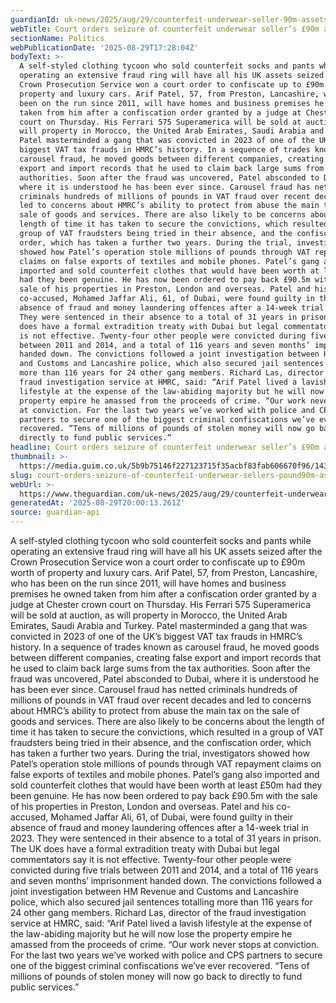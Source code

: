 ```yaml
---
guardianId: uk-news/2025/aug/29/counterfeit-underwear-seller-90m-assets-seized-arif-patel
webTitle: Court orders seizure of counterfeit underwear seller’s £90m assets
sectionName: Politics
webPublicationDate: '2025-08-29T17:28:04Z'
bodyText: >-
  A self-styled clothing tycoon who sold counterfeit socks and pants while
  operating an extensive fraud ring will have all his UK assets seized after the
  Crown Prosecution Service won a court order to confiscate up to £90m worth of
  property and luxury cars. Arif Patel, 57, from Preston, Lancashire, who has
  been on the run since 2011, will have homes and business premises he owned
  taken from him after a confiscation order granted by a judge at Chester crown
  court on Thursday. His Ferrari 575 Superamerica will be sold at auction, as
  will property in Morocco, the United Arab Emirates, Saudi Arabia and Turkey.
  Patel masterminded a gang that was convicted in 2023 of one of the UK’s
  biggest VAT tax frauds in HMRC’s history. In a sequence of trades known as
  carousel fraud, he moved goods between different companies, creating false
  export and import records that he used to claim back large sums from the tax
  authorities. Soon after the fraud was uncovered, Patel absconded to Dubai,
  where it is understood he has been ever since. Carousel fraud has netted
  criminals hundreds of millions of pounds in VAT fraud over recent decades and
  led to concerns about HMRC’s ability to protect from abuse the main tax on the
  sale of goods and services. There are also likely to be concerns about the
  length of time it has taken to secure the convictions, which resulted in a
  group of VAT fraudsters being tried in their absence, and the confiscation
  order, which has taken a further two years. During the trial, investigators
  showed how Patel’s operation stole millions of pounds through VAT repayment
  claims on false exports of textiles and mobile phones. Patel’s gang also
  imported and sold counterfeit clothes that would have been worth at least £50m
  had they been genuine. He has now been ordered to pay back £90.5m with the
  sale of his properties in Preston, London and overseas. Patel and his
  co-accused, Mohamed Jaffar Ali, 61, of Dubai, were found guilty in their
  absence of fraud and money laundering offences after a 14-week trial in 2023.
  They were sentenced in their absence to a total of 31 years in prison. The UK
  does have a formal extradition treaty with Dubai but legal commentators say it
  is not effective. Twenty-four other people were convicted during five trials
  between 2011 and 2014, and a total of 116 years and seven months’ imprisonment
  handed down. The convictions followed a joint investigation between HM Revenue
  and Customs and Lancashire police, which also secured jail sentences totalling
  more than 116 years for 24 other gang members. Richard Las, director of the
  fraud investigation service at HMRC, said: “Arif Patel lived a lavish
  lifestyle at the expense of the law-abiding majority but he will now lose the
  property empire he amassed from the proceeds of crime. “Our work never stops
  at conviction. For the last two years we’ve worked with police and CPS
  partners to secure one of the biggest criminal confiscations we’ve ever
  recovered. “Tens of millions of pounds of stolen money will now go back to
  directly to fund public services.”
headline: Court orders seizure of counterfeit underwear seller’s £90m assets
thumbnail: >-
  https://media.guim.co.uk/5b9b75146f227123715f35acbf83fab606670f96/143_0_900_720/500.jpg
slug: court-orders-seizure-of-counterfeit-underwear-sellers-pound90m-assets
webUrl: >-
  https://www.theguardian.com/uk-news/2025/aug/29/counterfeit-underwear-seller-90m-assets-seized-arif-patel
generatedAt: '2025-08-29T20:00:13.261Z'
source: guardian-api
---
```

A self-styled clothing tycoon who sold counterfeit socks and pants while operating an extensive fraud ring will have all his UK assets seized after the Crown Prosecution Service won a court order to confiscate up to £90m worth of property and luxury cars. Arif Patel, 57, from Preston, Lancashire, who has been on the run since 2011, will have homes and business premises he owned taken from him after a confiscation order granted by a judge at Chester crown court on Thursday. His Ferrari 575 Superamerica will be sold at auction, as will property in Morocco, the United Arab Emirates, Saudi Arabia and Turkey. Patel masterminded a gang that was convicted in 2023 of one of the UK’s biggest VAT tax frauds in HMRC’s history. In a sequence of trades known as carousel fraud, he moved goods between different companies, creating false export and import records that he used to claim back large sums from the tax authorities. Soon after the fraud was uncovered, Patel absconded to Dubai, where it is understood he has been ever since. Carousel fraud has netted criminals hundreds of millions of pounds in VAT fraud over recent decades and led to concerns about HMRC’s ability to protect from abuse the main tax on the sale of goods and services. There are also likely to be concerns about the length of time it has taken to secure the convictions, which resulted in a group of VAT fraudsters being tried in their absence, and the confiscation order, which has taken a further two years. During the trial, investigators showed how Patel’s operation stole millions of pounds through VAT repayment claims on false exports of textiles and mobile phones. Patel’s gang also imported and sold counterfeit clothes that would have been worth at least £50m had they been genuine. He has now been ordered to pay back £90.5m with the sale of his properties in Preston, London and overseas. Patel and his co-accused, Mohamed Jaffar Ali, 61, of Dubai, were found guilty in their absence of fraud and money laundering offences after a 14-week trial in 2023. They were sentenced in their absence to a total of 31 years in prison. The UK does have a formal extradition treaty with Dubai but legal commentators say it is not effective. Twenty-four other people were convicted during five trials between 2011 and 2014, and a total of 116 years and seven months’ imprisonment handed down. The convictions followed a joint investigation between HM Revenue and Customs and Lancashire police, which also secured jail sentences totalling more than 116 years for 24 other gang members. Richard Las, director of the fraud investigation service at HMRC, said: “Arif Patel lived a lavish lifestyle at the expense of the law-abiding majority but he will now lose the property empire he amassed from the proceeds of crime. “Our work never stops at conviction. For the last two years we’ve worked with police and CPS partners to secure one of the biggest criminal confiscations we’ve ever recovered. “Tens of millions of pounds of stolen money will now go back to directly to fund public services.”
